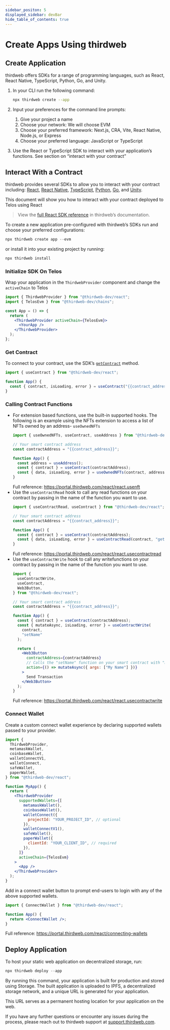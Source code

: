 ```yaml
---
sidebar_positon: 5
displayed_sidebar: devBar
hide_table_of_contents: true
---
```


# Create Apps Using thirdweb

## Create Application

thirdweb offers SDKs for a range of programming languages, such as React, React Native, TypeScript, Python, Go, and Unity.

1. In your CLI run the following command:

   ```bash
   npx thirdweb create --app
   ```

2. Input your preferences for the command line prompts:
   1. Give your project a name
   2. Choose your network: We will choose EVM
   3. Choose your preferred framework: Next.js, CRA, Vite, React Native, Node.js, or Express
   4. Choose your preferred language: JavaScript or TypeScript
3. Use the React or TypeScript SDK to interact with your application’s functions. See section on “interact with your contract”

## Interact With a Contract

thirdweb provides several SDKs to allow you to interact with your contract including: [React](https://portal.thirdweb.com/react), [React Native](https://portal.thirdweb.com/react-native), [TypeScript](https://portal.thirdweb.com/typescript), [Python](https://thirdweb.com/sdk), [Go](https://thirdweb.com/sdk), and [Unity](https://portal.thirdweb.com/unity).

This document will show you how to interact with your contract deployed to Telos using React

> View the [full React SDK reference](https://portal.thirdweb.com/react) in thirdweb’s documentation.

To create a new application pre-configured with thirdweb’s SDKs run and choose your preferred configurations:

```jsx
npx thirdweb create app --evm
```

or install it into your existing project by running:

```jsx
npx thirdweb install
```

### Initialize SDK On Telos

Wrap your application in the `ThirdwebProvider` component and change the `activeChain` to Telos

```jsx
import { ThirdwebProvider } from "@thirdweb-dev/react";
import { TelosEvm } from "@thirdweb-dev/chains";

const App = () => {
  return (
    <ThirdwebProvider activeChain={TelosEvm}>
      <YourApp />
    </ThirdwebProvider>
  );
};
```

### Get Contract

To connect to your contract, use the SDK’s [`getContract`](https://portal.thirdweb.com/typescript/sdk.thirdwebsdk.getcontract) method.

```jsx
import { useContract } from "@thirdweb-dev/react";

function App() {
  const { contract, isLoading, error } = useContract("{{contract_address}}");
}
```

### Calling Contract Functions

- For extension based functions, use the built-in supported hooks. The following is an example using the NFTs extension to access a list of NFTs owned by an address- `useOwnedNFTs`
  ```jsx
  import { useOwnedNFTs, useContract, useAddress } from "@thirdweb-dev/react";

  // Your smart contract address
  const contractAddress = "{{contract_address}}";

  function App() {
    const address = useAddress();
    const { contract } = useContract(contractAddress);
    const { data, isLoading, error } = useOwnedNFTs(contract, address);
  }
  ```
  Full reference: https://portal.thirdweb.com/react/react.usenft
- Use the `useContractRead` hook to call any read functions on your contract by passing in the name of the function you want to use.
  ```jsx
  import { useContractRead, useContract } from "@thirdweb-dev/react";

  // Your smart contract address
  const contractAddress = "{{contract_address}}";

  function App() {
    const { contract } = useContract(contractAddress);
    const { data, isLoading, error } = useContractRead(contract, "getName");
  }
  ```
  Full reference: https://portal.thirdweb.com/react/react.usecontractread
- Use the `useContractWrite` hook to call any writefunctions on your contract by passing in the name of the function you want to use.
  ```jsx
  import {
    useContractWrite,
    useContract,
    Web3Button,
  } from "@thirdweb-dev/react";

  // Your smart contract address
  const contractAddress = "{{contract_address}}";

  function App() {
    const { contract } = useContract(contractAddress);
    const { mutateAsync, isLoading, error } = useContractWrite(
      contract,
      "setName"
    );

    return (
      <Web3Button
        contractAddress={contractAddress}
        // Calls the "setName" function on your smart contract with "My Name" as the first argument
        action={() => mutateAsync({ args: ["My Name"] })}
      >
        Send Transaction
      </Web3Button>
    );
  }
  ```
  Full reference: https://portal.thirdweb.com/react/react.usecontractwrite

### Connect Wallet

Create a custom connect wallet experience by declaring supported wallets passed to your provider.

```jsx
import {
  ThirdwebProvider,
  metamaskWallet,
  coinbaseWallet,
  walletConnectV1,
  walletConnect,
  safeWallet,
  paperWallet,
} from "@thirdweb-dev/react";

function MyApp() {
  return (
    <ThirdwebProvider
      supportedWallets={[
        metamaskWallet(),
        coinbaseWallet(),
        walletConnect({
          projectId: "YOUR_PROJECT_ID", // optional
        }),
        walletConnectV1(),
        safeWallet(),
        paperWallet({
          clientId: "YOUR_CLIENT_ID", // required
        }),
      ]}
      activeChain={TelosEvm}
    >
      <App />
    </ThirdwebProvider>
  );
}
```

Add in a connect wallet button to prompt end-users to login with any of the above supported wallets.

```jsx
import { ConnectWallet } from "@thirdweb-dev/react";

function App() {
  return <ConnectWallet />;
}
```

Full reference: https://portal.thirdweb.com/react/connecting-wallets

## Deploy Application

To host your static web application on decentralized storage, run:

```jsx
npx thirdweb deploy --app
```

By running this command, your application is built for production and stored using Storage. The built application is uploaded to IPFS, a decentralized storage network, and a unique URL is generated for your application.

This URL serves as a permanent hosting location for your application on the web.

If you have any further questions or encounter any issues during the process, please reach out to thirdweb support at [support.thirdweb.com](https://support.thirdweb.com).
